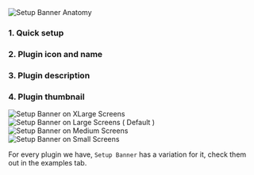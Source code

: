 

<Section title="Anatomy" border={true} style={{ paddingTop: 0 }}>
	<img src={Anatomy} alt="Setup Banner Anatomy" style={{ marginBottom: 20 }} />
	<h3>1. Quick setup</h3>
	<h3>2. Plugin icon and name</h3>
	<h3>3. Plugin description</h3>
	<h3>4. Plugin thumbnail</h3>
</Section>

<Section title="Screen size: Xlarge">
	<img
		src={ScreenSizeXLarge}
		alt="Setup Banner on XLarge Screens"
		style={{ marginBottom: 20 }}
	/>
</Section>

<Section title="Screen size: Large (Default)">
	<img
		src={ScreenSizeLarge}
		alt="Setup Banner on Large Screens ( Default )"
		style={{ marginBottom: 20 }}
	/>
</Section>

<Section title="Screen size: Medium">
	<img
		src={ScreenSizeMedium}
		alt="Setup Banner on Medium Screens"
		style={{ marginBottom: 20 }}
	/>
</Section>

<Section title="Screen size: Small">
	<img
		src={ScreenSizeSmall}
		alt="Setup Banner on Small Screens"
		style={{ marginBottom: 20 }}
	/>
</Section>

<Section title="Plugin Variations">
	<p>
		For every plugin we have, <Code small={true}>Setup Banner</Code> has a
		variation for it, check them out in the examples tab.
	</p>
</Section>
